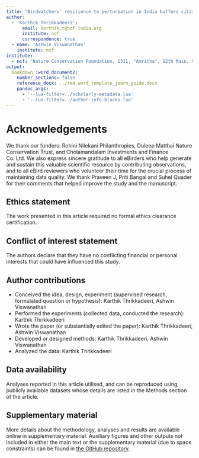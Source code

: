 ```yaml
---
title: "Birdwatchers' resilience to perturbation in India buffers citizen science from pandemic-induced biases"
author: 
  - 'Karthik Thrikkadeeri':
      email: karthik.t@ncf-india.org
      institute: ncf
      correspondence: true
  - name: 'Ashwin Viswanathan'
    institute: ncf
institute:
  - ncf: 'Nature Conservation Foundation, 1311, "Amritha", 12th Main, Vijayanagar 1st Stage, Mysuru 570017, Karnataka, India'
output: 
  bookdown::word_document2:
    number_sections: false
    reference_docx: ../rmd_word_template_journ_guide.docx
    pandoc_args:
      - '--lua-filter=../scholarly-metadata.lua'
      - '--lua-filter=../author-info-blocks.lua'
---
```


# Acknowledgements

We thank our funders: Rohini Nilekani Philanthropies, Duleep Matthai Nature Conservation Trust, and Cholamandalam Investments and Finance Co. Ltd. We also express sincere gratitude to all eBirders who help generate and sustain this valuable scientific resource by contributing observations, and to all eBird reviewers who volunteer their time for the crucial process of maintaining data quality. We thank Praveen J, Priti Bangal and Suhel Quader for their comments that helped improve the study and the manuscript.

## Ethics statement

The work presented in this article required no formal ethics clearance certification.

## Conflict of interest statement

The authors declare that they have no conflicting financial or personal interests that could have influenced this study.

## Author contributions

-   Conceived the idea, design, experiment (supervised research, formulated question or hypothesis): Karthik Thrikkadeeri, Ashwin Viswanathan
-   Performed the experiments (collected data, conducted the research): Karthik Thrikkadeeri
-   Wrote the paper (or substantially edited the paper): Karthik Thrikkadeeri, Ashwin Viswanathan
-   Developed or designed methods: Karthik Thrikkadeeri, Ashwin Viswanathan
-   Analyzed the data: Karthik Thrikkadeeri

## Data availability

Analyses reported in this article utilised, and can be reproduced using, publicly available datasets whose details are listed in the Methods section of the article.

## Supplementary material

More details about the methodology, analyses and results are available online in supplementary material. Auxiliary figures and other outputs not included in either the main text or the supplementary material (due to space constraints) can be found in [the GitHub repository](https://github.com/rikudoukarthik/covid-ebirding).
